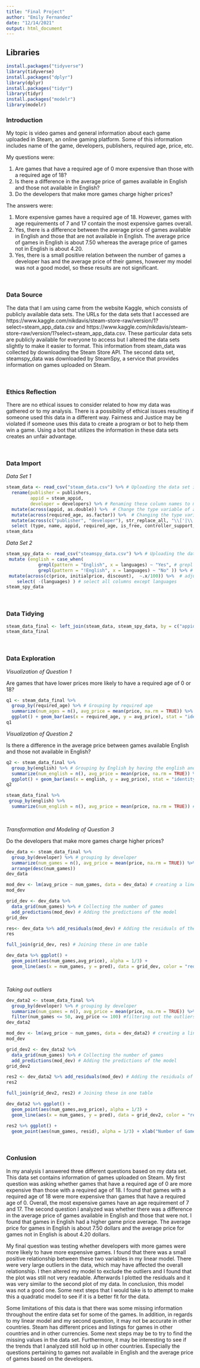 ---
title: "Final Project"
author: "Emily Fernandez"
date: "12/14/2021"
output: html_document
---
## Libraries
```{r, message = FALSE}
install.packages("tidyverse")
library(tidyverse)
install.packages("dplyr")
library(dplyr)
install.packages("tidyr")
library(tidyr)
install.packages("modelr")
library(modelr) 
```

### Introduction

My topic is video games and general information about each game uploaded in Steam, an online gaming platform. Some of this information includes name of the game, developers, publishers, required age, price, etc.

My questions were:

1. Are games that have a required age of 0 more expensive than those with a required age of 18? 
2. Is there a difference in the average price of games available in English and those not available in English?
3. Do the developers that make more games charge higher prices? 


The answers were:

1. More expensive games have a required age of 18. However, games with age requirements of 7 and 17 contain the most expensive games overall. 
2. Yes, there is a difference between the average price of games available in English and those that are not available in English. The average price of games in English is about 7.50 whereas the average price of games not in English is about 4.20.
3. Yes, there is a small positive relation between the number of games a developer has and the average price of their games, however my model was not a good model, so these results are not significant.

&nbsp;

### Data Source

The data that I am using came from the website Kaggle, which consists of publicly available data sets. 
The URLs for the data sets that I accessed are https://www.kaggle.com/nikdavis/steam-store-raw/version/1?select=steam_app_data.csv and https://www.kaggle.com/nikdavis/steam-store-raw/version/1?select=steam_app_data.csv. These particular data 
sets are publicly available for everyone to access but I altered the data sets slightly to make it easier 
to format. This information from steam_data was collected by downloading the Steam Store API. The second data set,
steamspy_data was downloaded by SteamSpy, a service that provides information on games uploaded on Steam.

&nbsp;

### Ethics Reflection

There are no ethical issues to consider related to how my data was gathered or to my analysis. 
There is a possibility of ethical issues resulting if someone used this data in a different way. 
Fairness and Justice may be violated if someone uses this data to create a program or bot to help 
them win a game. Using a bot that utilizes the information in these data sets creates an unfair advantage.

&nbsp;

### Data Import

_Data Set 1_
```{r}
steam_data <- read_csv("steam_data.csv") %>% # Uploading the data set into R
  rename(publisher = publishers, 
         appid = steam_appid,
         developer = developers) %>% # Renaming these column names to match the other tibble
  mutate(across(appid, as.double)) %>%  # Change the type variable of appid to match the steam_appid from other tibble
  mutate(across(required_age, as.factor)) %>%  # Changing the type variable to factor %>% 
  mutate(across(c("publisher", "developer"), str_replace_all, "\\['|\\']", "")) %>% # Remove the ['    '] in publisher and developer rows 
  select (type, name, appid, required_age, is_free, controller_support, developer, publisher) # Selecting only the columns that have values in them
steam_data
```


_Data Set 2_
```{r}
steam_spy_data <- read_csv("steamspy_data.csv") %>% # Uploading the data set into R
 mutate (english = case_when(
            grepl(pattern = "English", x = languages) ~ "Yes", # grepl function replaces matches of a pattern
            grepl(pattern = "!English", x = languages) ~ "No" )) %>% # making a new column that says whether the game is available in English (Yes) or not (No)
 mutate(across(c(price, initialprice, discount),  ~.x/100)) %>%  # adjusting the numbers to include the decimal point
    select( -(languages) ) # select all columns except languages
steam_spy_data
```
&nbsp;

### Data Tidying

```{r}
steam_data_final <- left_join(steam_data, steam_spy_data, by = c("appid", "name", "developer", "publisher")) # Doing a left join to combine the two data sets by the appID of the game that appear in both tibbles
steam_data_final
```

&nbsp;

### Data Exploration

_Visualization of Question 1_

Are games that have lower prices more likely to have a required age of 0 or 18?

```{r}
q1 <- steam_data_final %>% 
  group_by(required_age) %>% # Grouping by required age
  summarize(num_ages = n(), avg_price = mean(price, na.rm = TRUE)) %>% # Using summarize to calculate the average price of games based on the required age
  ggplot() + geom_bar(aes(x = required_age, y = avg_price), stat = "identity", fill = "light blue") + xlab("Age Requirement") + ylab("Average Price") + ggtitle("Average Price of Games by Required Age")# Plotting the required age on x axis and the average price on y axis of a bar chart
q1
```
_Visualization of Question 2_

Is there a difference in the average price between games available English and those not available in English?

```{r}
q2 <- steam_data_final %>% 
  group_by(english) %>% # Grouping by English by having the english and No english section
  summarize(num_english = n(), avg_price = mean(price, na.rm = TRUE)) %>% # Using summarize to calculate the average price of games based on whether the game is in English or not
  ggplot() + geom_bar(aes(x = english, y = avg_price), stat = "identity", fill = "light blue") + xlab("English Availability") + ylab("Average Price") + ggtitle("Average Price of Games by English Availability") # Plotting the English/No English data on x axis and the avg price on y axis of a bar chart
q2
```

```{r}
steam_data_final %>% 
 group_by(english) %>% 
  summarize(num_english = n(), avg_price = mean(price, na.rm = TRUE)) # To see exact numbers of the price averages of both categories
```

&nbsp;

_Transformation and Modeling of Question 3_

Do the developers that make more games charge higher prices? 

```{r}
dev_data <- steam_data_final %>% 
  group_by(developer) %>% # grouping by developer 
  summarize(num_games = n(), avg_price = mean(price, na.rm = TRUE)) %>% # Calculating the average price of games based on the number of games a developer makes
  arrange(desc(num_games))
dev_data
```

```{r}
mod_dev <- lm(avg_price ~ num_games, data = dev_data) # creating a linear model based on the average price and the number of games
mod_dev
```

```{r}
grid_dev <- dev_data %>% 
  data_grid(num_games) %>% # Collecting the number of games
  add_predictions(mod_dev) # Adding the predictions of the model
grid_dev
```

```{r}
res<- dev_data %>% add_residuals(mod_dev) # Adding the residuals of the model
res
```

```{r}
full_join(grid_dev, res) # Joining these in one table
```

```{r}
dev_data %>% ggplot() +
  geom_point(aes(num_games,avg_price), alpha = 1/3) +
  geom_line(aes(x = num_games, y = pred), data = grid_dev, color = "red", size = 1) + xlab("Number of Games") + ylab("Average Price") + ggtitle("Price of Games based on Number of Games Published") # Plotting the model
```

&nbsp;

_Taking out outliers_

```{r}
dev_data2 <- steam_data_final %>% 
  group_by(developer) %>% # grouping by developer 
  summarize(num_games = n(), avg_price = mean(price, na.rm = TRUE)) %>% # Calculating the average price of games based on the number of games a developer makes
  filter(num_games <= 50, avg_price <= 100) #filtering out the outliers of the previous model
dev_data2
```

```{r}
mod_dev <- lm(avg_price ~ num_games, data = dev_data2) # creating a linear model based on the average price and the number of games
mod_dev
```

```{r}
grid_dev2 <- dev_data2 %>% 
  data_grid(num_games) %>% # Collecting the number of games
  add_predictions(mod_dev) # Adding the predictions of the model
grid_dev2
```

```{r}
res2 <- dev_data2 %>% add_residuals(mod_dev) # Adding the residuals of the model
res2
```

```{r}
full_join(grid_dev2, res2) # Joining these in one table
```

```{r}
dev_data2 %>% ggplot() +
  geom_point(aes(num_games,avg_price), alpha = 1/3) +
  geom_line(aes(x = num_games, y = pred), data = grid_dev2, color = "red", size = 1) + xlab("Number of Games") + ylab("Average Price") + ggtitle("Price of Games based on Number of Games Published")# Plotting the model
```


```{r}
res2 %>% ggplot() +
  geom_point(aes(num_games, resid), alpha = 1/3) + xlab("Number of Games") + ylab("Residuals") # Plotting the residuals
```
&nbsp;




### Conlusion

In my analysis I answered three different questions based on my data set. 
This data set contains information of games uploaded on Steam. 
My first question was asking whether games that have a required age of 0 
are more expensive than those with a required age of 18. I found that games 
with a required age of 18 were more expensive than games that have a required 
age of 0. Overall, the most expensive games have an age requirement of 7 and 17. 
The second question I analyzed was whether there was a difference in the average 
price of games available in English and those that were not. I found that games in 
English had a higher game price average. The average price for games in English is 
about 7.50 dollars and the average price for games not in English is about 4.20 dollars.

My final question was testing whether developers with more games were more likely to have 
more expensive games. I found that there was a small positive relationship between these 
two variables in my linear model. There were very large outliers in the data, which may 
have affected the overall relationship. I then altered my model to exclude the outliers 
and I found that the plot was still not very readable. Afterwards I plotted the residuals 
and it was very similar to the second plot of my data. In conclusion, this model was not a
good one. Some next steps that I would take is to attempt to make this a quadratic model
to see if it is a better fit for the data.

Some limitations of this data is that there was some missing information throughout the 
entire data set for some of the games. In addition, in regards to my linear model and my
second question, it may not be accurate in other countries. Steam has different prices 
and listings for games in other countries and in other currencies. Some next steps may
be to try to find the missing values in the data set. Furthermore, it may be interesting
to see if the trends that I analyzed still hold up in other countries. Especially the 
questions pertaining to games not available in English and the average price of games 
based on the developers.


